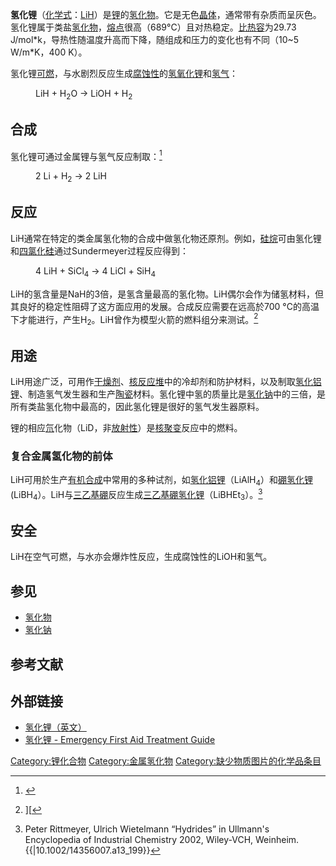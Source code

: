 {{Chembox
| Name = 氢化锂
| ImageFile = Lithium-hydride-3D-vdW.png
| ImageSize = 200px
| ImageName = 氢化锂晶体结构的空间填充模型
| Section1 = {{Chembox Identifiers
| CASNo = 7580-67-8
| CASNo_Ref = {{cascite|correct|CAS}}
|  ChemSpiderID_Ref  = {{chemspidercite|correct|chemspider}}|  ChemSpiderID  =  56460
|  InChI  =  1/Li.H/q+1;-1
|  InChIKey  =  SRTHRWZAMDZJOS-UHFFFAOYAZ
|  SMILES  =  [H-].[Li+]
|  StdInChI_Ref  = {{stdinchicite|changed|chemspider}}|  StdInChI  =  1S/Li.H
|  StdInChIKey_Ref  = {{stdinchicite|changed|chemspider}}|  StdInChIKey  =  SIAPCJWMELPYOE-UHFFFAOYSA-N
|  PubChem  =  62714
|  RTECS  =  OJ6300000
}}
| Section2 = {{Chembox Properties
| Formula = LiH
| MolarMass = 7.95
| Appearance = 无色或灰色固体
| Density = 0.82 <ref>[https://www.sigmaaldrich.com/US/en/product/sial/62500 Sigma-Aldrich website]</ref>
| Solubility = 反应
| MeltingPt = 692 °C<ref>Greenwood, N. N.; Earnshaw, A. (1997). ''Chemistry of the Elements'', 2nd Edition, Oxford:Butterworth-Heinemann. ISBN 0-7506-3365-4. , p. 65 </ref>
  }}
| Section3 = {{Chembox Structure
| Structure = [[立方晶体结构|fcc]]（[[氯化钠型|NaCl-type]]）
  }}
| Section7 = {{Chembox Hazards
| ExternalMSDS =
| EUClass = 可燃 ('''F''')
| NFPA-H = 3
| NFPA-F = 2
| NFPA-R = 2
| NFPA-O = w
| RPhrases =
| SPhrases =
  }}
| Section8 = {{Chembox Related
| OtherCations = {{鹼金屬相關化學品|氫化物}}
| OtherCpds = [[硼氢化锂|硼氢化锂]]、[[氢化铝锂|氢化铝锂]]
  }}
}}
'''氢化锂'''（[[化学式|化学式]]：[[锂|Li]][[氢|H]]）是[[锂|锂]]的[[氢化物|氢化物]]。它是无色[[晶体|晶体]]，通常带有杂质而呈灰色。氢化锂属于类盐[[氢化物|氢化物]]，[[熔点|熔点]]很高（689°C）且对热稳定。[[比热容|比热容]]为29.73 J/mol*k，导热性随温度升高而下降，随组成和压力的变化也有不同（10~5 W/m*K，400 K）。

氢化锂[[可燃|可燃]]，与水剧烈反应生成[[腐蚀性|腐蚀性]]的[[氢氧化锂|氢氧化锂]]和[[氢气|氢气]]：
: LiH  +  H<sub>2</sub>O  →  LiOH  +  H<sub>2</sub>

== 合成 ==
氢化锂可通过金属锂与氢气反应制取：<ref>{{Cite web
 |url=http://www.lyon.edu/webdata/users/fbeckford/CHM%20120/Lecture%20Notes/Chapter-14.ppt 
 |title=University of Lyon course online (powerpoint) slideshow 
 |accessdate=2008-07-27 
 |author=Dr. Floyd Beckford 
 |quote=definitions:Slides 8-10 (Chapter 14) 
 |deadurl=yes 
 |archiveurl=https://web.archive.org/web/20051104025202/http://www.lyon.edu/webdata/users/fbeckford/CHM%20120/Lecture%20Notes/Chapter-14.ppt 
 |archivedate=2005-11-04 
}}</ref>

: 2 Li  +  H<sub>2</sub> → 2 LiH

== 反应 ==
LiH通常在特定的类金属氢化物的合成中做氢化物还原剂。例如，[[硅烷|硅烷]]可由氢化锂和[[四氯化硅|四氯化硅]]通过Sundermeyer过程反应得到：
: 4 LiH  +  SiCl<sub>4</sub>   →   4  LiCl  +  SiH<sub>4</sub>

LiH的氢含量是NaH的3倍，是氢含量最高的氢化物。LiH偶尔会作为储氢材料，但其良好的稳定性阻碍了这方面应用的发展。合成反应需要在远高於700 °C的高温下才能进行，产生H<sub>2</sub>。LiH曾作为模型火箭的燃料组分来测试。<ref>{{cite web |url=http://www.astronautix.com/lvs/lex.htm |title=存档副本 |accessdate=2015-08-05 |deadurl=yes |archiveurl=https://web.archive.org/web/20080723202520/http://www.astronautix.com/lvs/lex.htm |archivedate=2008-07-23 }}][</ref>

== 用途 ==
LiH用途广泛，可用作[[干燥剂|干燥剂]]、[[核反应堆|核反应堆]]中的冷却剂和防护材料，以及制取[[氢化铝锂|氢化铝锂]]、制造氢气发生器和生产[[陶瓷|陶瓷]]材料。氢化锂中氢的质量比是[[氢化钠|氢化钠]]中的三倍，是所有类盐氢化物中最高的，因此氢化锂是很好的氢气发生器原料。

锂的相应[[氘|氘]]化物（LiD，非[[放射性|放射性]]）是[[核聚变|核聚变]]反应中的燃料。

=== 复合金属氢化物的前体 ===
LiH可用於生产[[有机合成|有机合成]]中常用的多种试剂，如[[氢化铝锂|氢化铝锂]]（LiAlH<sub>4</sub>）和[[硼氢化锂|硼氢化锂]] (LiBH<sub>4</sub>）。LiH与[[三乙基硼|三乙基硼]]反应生成[[三乙基硼氢化锂|三乙基硼氢化锂]]（LiBHEt<sub>3</sub>）。<ref name=Ullmann>Peter Rittmeyer, Ulrich Wietelmann “Hydrides” in Ullmann's Encyclopedia of Industrial Chemistry 2002, Wiley-VCH, Weinheim. {{|10.1002/14356007.a13_199}}</ref>

== 安全 ==
LiH在空气可燃，与水亦会爆炸性反应，生成腐蚀性的LiOH和氢气。

== 参见 ==
* [[氢化物|氢化物]]
* [[氢化钠|氢化钠]]

== 参考文献 ==
{{reflist}}

== 外部链接 ==
{{Wiktionary}}

* [http://www.webelements.com/webelements/compounds/text/Li/H1Li1-7580678.html 氢化锂（英文）] {{Wayback|url=http://www.webelements.com/webelements/compounds/text/Li/H1Li1-7580678.html |date=20080405173446 }}
* [https://web.archive.org/web/20041112080544/http://yosemite.epa.gov/oswer/CeppoEHS.nsf/firstaid/7580-67-8?OpenDocument 氢化锂 - Emergency First Aid Treatment Guide]

{{锂化合物}}
{{氢化物}}

[[Category:锂化合物|Category:锂化合物]]
[[Category:金属氢化物|Category:金属氢化物]]
[[Category:缺少物质图片的化学品条目|Category:缺少物质图片的化学品条目]]